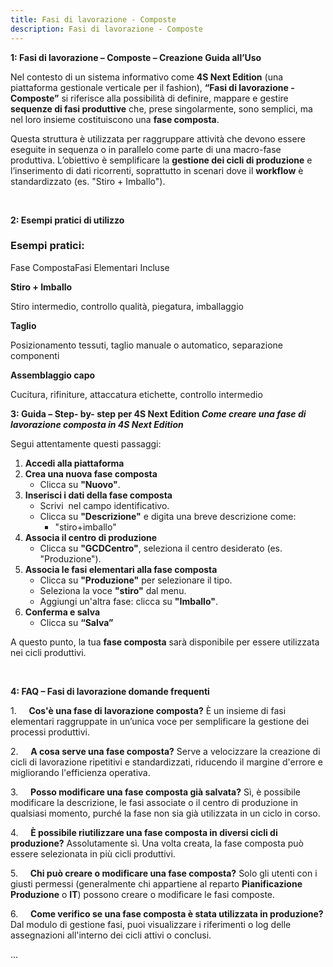 ```yaml
---
title: Fasi di lavorazione - Composte
description: Fasi di lavorazione - Composte
---
```


**1: Fasi di lavorazione – Composte – Creazione Guida all’Uso**

Nel contesto di un sistema informativo come **4S Next Edition** (una piattaforma gestionale verticale per il fashion), **“Fasi di lavorazione - Composte”** si riferisce alla possibilità di definire, mappare e gestire **sequenze di fasi produttive** che, prese singolarmente, sono semplici, ma nel loro insieme costituiscono una **fase composta**.

Questa struttura è utilizzata per raggruppare attività che devono essere eseguite in sequenza o in parallelo come parte di una macro-fase produttiva. L’obiettivo è semplificare la **gestione dei cicli di produzione** e l’inserimento di dati ricorrenti, soprattutto in scenari dove il **workflow** è standardizzato (es. "Stiro + Imballo").

 

**2: Esempi pratici di utilizzo**

### Esempi pratici:

Fase CompostaFasi Elementari Incluse

**Stiro + Imballo**

Stiro intermedio, controllo qualità, piegatura, imballaggio

**Taglio**

Posizionamento tessuti, taglio manuale o automatico, separazione componenti

**Assemblaggio capo**

Cucitura, rifiniture, attaccatura etichette, controllo intermedio

**3: Guida – Step- by- step per 4S Next Edition *Come creare una fase di lavorazione composta in 4S Next Edition***

Segui attentamente questi passaggi:

1. **Accedi alla piattaforma**
2. **Crea una nuova fase composta**
   * Clicca su **"Nuovo"**.
3. **Inserisci i dati della fase composta**
   * Scrivi  nel campo identificativo.
   * Clicca su **"Descrizione"** e digita una breve descrizione come:
     * "stiro+imballo"
4. **Associa il centro di produzione**
   * Clicca su **"GCDCentro"**, seleziona il centro desiderato (es. "Produzione").
5. **Associa le fasi elementari alla fase composta**
   * Clicca su **"Produzione"** per selezionare il tipo.
   * Seleziona la voce **"stiro"** dal menu.
   * Aggiungi un'altra fase: clicca su **"Imballo"**.
6. **Conferma e salva**
   * Clicca su **“Salva”**

A questo punto, la tua **fase composta** sarà disponibile per essere utilizzata nei cicli produttivi.

 

**4: FAQ – Fasi di lavorazione domande frequenti**

1.     **Cos'è una fase di lavorazione composta?**
È un insieme di fasi elementari raggruppate in un’unica voce per semplificare la gestione dei processi produttivi.

2.     **A cosa serve una fase composta?**
Serve a velocizzare la creazione di cicli di lavorazione ripetitivi e standardizzati, riducendo il margine d'errore e migliorando l'efficienza operativa.

3.     **Posso modificare una fase composta già salvata?**
Sì, è possibile modificare la descrizione, le fasi associate o il centro di produzione in qualsiasi momento, purché la fase non sia già utilizzata in un ciclo in corso.

4.     **È possibile riutilizzare una fase composta in diversi cicli di produzione?**
Assolutamente sì. Una volta creata, la fase composta può essere selezionata in più cicli produttivi.

5.     **Chi può creare o modificare una fase composta?**
Solo gli utenti con i giusti permessi (generalmente chi appartiene al reparto **Pianificazione Produzione** o **IT**) possono creare o modificare le fasi composte.

6.     **Come verifico se una fase composta è stata utilizzata in produzione?**
Dal modulo di gestione fasi, puoi visualizzare i riferimenti o log delle assegnazioni all'interno dei cicli attivi o conclusi.

...